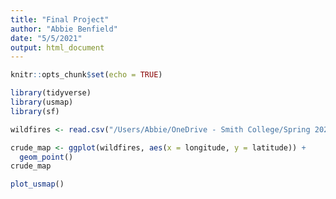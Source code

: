```yaml
---
title: "Final Project"
author: "Abbie Benfield"
date: "5/5/2021"
output: html_document
---
```


```r
knitr::opts_chunk$set(echo = TRUE)

library(tidyverse)
library(usmap)
library(sf)
```

```r
wildfires <- read.csv("/Users/Abbie/OneDrive - Smith College/Spring 2021/SDS235/Wildfires+Weather/FW_Veg_Rem_Combined.csv")
```

```r
crude_map <- ggplot(wildfires, aes(x = longitude, y = latitude)) +
  geom_point()
crude_map

plot_usmap()
```

```r

```


